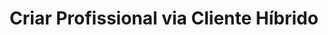 ---
title: "Criar Profissional via Cliente Híbrido"
api: "POST https://regis.app.byefive.com.br/rest/professionals"
description: "Exemplos de criação de profissionais através de uma conta híbrida"
---